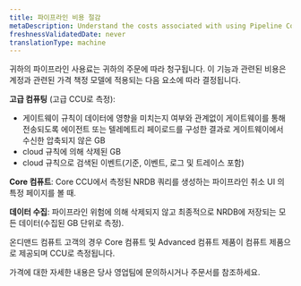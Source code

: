 ```yaml
---
title: 파이프라인 비용 절감
metaDescription: Understand the costs associated with using Pipeline Control.
freshnessValidatedDate: never
translationType: machine
---
```


귀하의 파이프라인 사용료는 귀하의 주문에 따라 청구됩니다. 이 기능과 관련된 비용은 계정과 관련된 가격 책정 모델에 적용되는 다음 요소에 따라 결정됩니다.

**고급 컴퓨팅** (고급 CCU로 측정):

* 게이트웨이 규칙이 데이터에 영향을 미치는지 여부와 관계없이 게이트웨이를 통해 전송되도록 에이전트 또는 텔레메트리 페이로드를 구성한 결과로 게이트웨이에서 수신한 압축되지 않은 GB
* cloud 규칙에 의해 삭제된 GB
* cloud 규칙으로 검색된 이벤트(기준, 이벤트, 로그 및 트레이스 포함)

**Core 컴퓨트**: Core CCU에서 측정된 NRDB 쿼리를 생성하는 파이프라인 취소 UI 의 특정 페이지를 볼 때.

**데이터 수집**: 파이프라인 위험에 의해 삭제되지 않고 최종적으로 NRDB에 저장되는 모든 데이터(수집된 GB 단위로 측정).

온디맨드 컴퓨트 고객의 경우 Core 컴퓨트 및 Advanced 컴퓨트 제품이 컴퓨트 제품으로 제공되며 CCU로 측정됩니다.

가격에 대한 자세한 내용은 당사 영업팀에 문의하시거나 주문서를 참조하세요.
